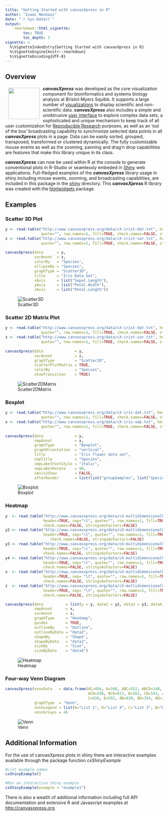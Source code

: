 ```yaml
---
title: "Getting Started with canvasXpress in R"
author: "Isaac Neuhaus"
date: "`r Sys.Date()`"
output: 
    rmarkdown::html_vignette:
        toc: TRUE
        toc_depth: 3
vignette: >
  %\VignetteIndexEntry{Getting Started with canvasXpress in R}
  %\VignetteEngine{knitr::rmarkdown}
  %\VignetteEncoding{UTF-8}
---
```

## Overview

<a href="http://canvasxpress.org"><img src="images/brand3.png" align="left" hspace="10" vspace="6" width="100"></a>

***canvasXpress*** was developed as the core visualization component for bioinformatics and systems biology analysis
at Bristol-Myers Squibb. It supports a large number of [visualizations ](http://canvasxpress.org/html/gallery.html) to display scientific and non-scientific
data. ***canvasXpress*** also includes a simple and unobtrusive [user interface](http://canvasxpress.org/html/user-interface.html) to explore complex data sets, a sophisticated and unique mechanism to keep track of all user customization for [Reproducible Research ](http://canvasxpress.org/html/reproducible-research.html) purposes, as well as an 'out of the box'
broadcasting capability to synchronize selected data points in all ***canvasXpress*** plots in a page. Data can
be easily sorted, grouped, transposed, transformed or clustered dynamically. The fully customizable mouse events
as well as the zooming, panning and drag'n drop capabilities are features that make this library unique in its
class.

***canvasXpress*** can now be used within R at the console to generate conventional plots in R-Studio or seamlessly embeded in [Shiny](http://shiny.rstudio.com) web applications. Full-fledged examples of the ***canvasXpress*** library usage in shiny including mouse events, zooming, and broadcasting capabilities, are included in this package in the [shiny](shiny/example3) directory. This ***canvasXpress*** R library was created with the [htmlwidgets](https://github.com/ramnathv/htmlwidgets) package.

## Examples

### Scatter 3D Plot

```r
y <- read.table("http://www.canvasxpress.org/data/cX-irist-dat.txt", header=TRUE, sep="\t", 
                quote="", row.names=1, fill=TRUE, check.names=FALSE, stringsAsFactors=FALSE)
z <- read.table("http://www.canvasxpress.org/data/cX-irist-var.txt", header=TRUE, sep= "\t", 
                quote="", row.names=1, fill=TRUE, check.names=FALSE, stringsAsFactors=FALSE)
               
canvasXpress(data      = y,
             varAnnot  = z,
             colorBy   = "Species",
             ellipseBy = "Species",
             graphType = "Scatter3D",
             title     = "Iris Data Set",
             xAxis     = list("Sepal.Length"),
             yAxis     = list("Petal.Width"),
             zAxis     = list("Petal.Length"))
```
![Scatter3D](images/R-Scatter3D.png)

### Scatter 2D Matrix Plot

```r
y <- read.table("http://www.canvasxpress.org/data/cX-irist-dat.txt", header=TRUE, sep="\t", 
                quote="", row.names=1, fill=TRUE, check.names=FALSE, stringsAsFactors=FALSE)
z <- read.table("http://www.canvasxpress.org/data/cX-irist-var.txt", header=TRUE, sep= "\t", 
                quote="", row.names=1, fill=TRUE, check.names=FALSE, stringsAsFactors=FALSE)
                   
canvasXpress(data              = y,
             varAnnot          = z,
             graphType         = "Scatter2D",
             scatterPlotMatrix = TRUE,
             colorBy           = "Species",
             showTransition    = TRUE)
```
![Scatter2DMatrix](images/R-Scatter2DMatrix.png)

### Boxplot

```r
y <- read.table("http://www.canvasxpress.org/data/cX-iris-dat.txt", header=TRUE, sep="\t", 
                quote="", row.names=1, fill=TRUE, check.names=FALSE, stringsAsFactors=FALSE)
x <- read.table("http://www.canvasxpress.org/data/cX-iris-smp.txt", header=TRUE, sep= "\t", 
                quote="", row.names=1, fill=TRUE, check.names=FALSE, stringsAsFactors=FALSE)
                
canvasXpress(data              = y,
             smpAnnot          = x,
             graphType         = "Boxplot",
             graphOrientation  = "vertical",
             title             = "Iris flower data set",
             smpTitle          = "Species",
             smpLabelFontStyle = "italic",
             smpLabelRotate    = 90,
             xAxis2Show        = FALSE,
             afterRender       = list(list("groupSamples", list("Species"))))
```
![Boxplot](images/R-Boxplot.png)

### Heatmap

```r
y  <- read.table("http://www.canvasxpress.org/data/cX-multidimensionalheatmap-dat.txt",
                 header=TRUE, sep="\t", quote="", row.names=1, fill=TRUE, 
                 check.names=FALSE, stringsAsFactors=FALSE)
y2 <- read.table("http://www.canvasxpress.org/data/cX-multidimensionalheatmap-dat2.txt",
                 header=TRUE, sep="\t", quote="", row.names=1, fill=TRUE, 
                    check.names=FALSE, stringsAsFactors=FALSE)
y3 <- read.table("http://www.canvasxpress.org/data/cX-multidimensionalheatmap-dat3.txt",
                 header=TRUE, sep="\t", quote="", row.names=1, fill=TRUE, 
                 check.names=FALSE, stringsAsFactors=FALSE)
y4 <- read.table("http://www.canvasxpress.org/data/cX-multidimensionalheatmap-dat4.txt",
                 header=TRUE, sep="\t", quote="", row.names=1, fill=TRUE, 
                 check.names=FALSE, stringsAsFactors=FALSE)
x  <- read.table("http://www.canvasxpress.org/data/cX-multidimensionalheatmap-smp.txt",
                 header=TRUE, sep= "\t", quote="", row.names=1, fill=TRUE, 
                 check.names=FALSE, stringsAsFactors=FALSE)
z  <- read.table("http://www.canvasxpress.org/data/cX-multidimensionalheatmap-var.txt",
                 header=TRUE, sep= "\t", quote="", row.names=1, fill=TRUE, 
                 check.names=FALSE, stringsAsFactors=FALSE)

canvasXpress(data          = list(y = y, data2 = y2, data3 = y3, data4 = y4),
             smpAnnot      = x,
             varAnnot      = z,
             graphType     = "Heatmap",
             guides        = TRUE,
             outlineBy     = "Outline",
             outlineByData = "data2",
             shapeBy       = "Shape",
             shapeByData   = "data3",
             sizeBy        = "Size",
             sizeByData    = "data4")
```
![Heatmap](images/R-Heatmap.png)

### Four-way Venn Diagram

```r
canvasXpress(vennData   = data.frame(AC=456, A=340, ABC=552, ABCD=148, BC=915,
                                     ACD=298, BCD=613, B=562, CD=143, ABD=578, 
                                     C=620, D=592, AB=639, BD=354, AD=257),
             graphType  = "Venn",
             vennLegend = list(A="List 1", D="List 4", C="List 3", B="List 2"),
             vennGroups = 4)
```
![Venn](images/R-Venn.png)

## Additional Information 

For the use of canvasXpress plots in shiny there are interactive examples available through the
package function *cxShinyExample*

```r
#List example names
cxShinyExample()

#Run an interactive shiny example
cxShinyExample(example = "example1")
```

There is also a wealth of additional information including full API documentation 
and extensive R and Javascript examples at [http://canvasxpress.org](http://canvasxpress.org).
